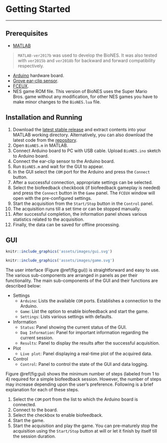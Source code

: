 # Getting Started {#getting-started}

---



## Prerequisites

- [MATLAB](https://in.mathworks.com/products/matlab.html)  

>`MATLAB-ver2017b` was used to develop the BioNES. It was also tested with `ver2015b` and `ver2018b` for backward and forward compatibility respectively.  

- [Arduino](https://www.arduino.cc/) hardware board.   
- [Grove ear-clip sensor](https://wiki.seeedstudio.com/Grove-Ear-clip_Heart_Rate_Sensor/).
- [FCEUX](https://github.com/TASVideos/fceux).
- NES game ROM file. This version of BioNES uses the Super Mario Bros. game without any modification, for other NES games you have to make minor changes to the `BioNES.lua` file.  


## Installation and Running

1. Download the [latest stable release](https://github.com/kulbhushanchand/BioNES/releases) and extract contents into your MATLAB working directory. Alternatively, you can also download the latest code from the [repository](https://github.com/kulbhushanchand/BioNES).
2. Open `BioNES.m` in MATLAB.
3. Connect Arduino board to PC with USB cable. Upload `BioNES.ino` sketch to Arduino board.
4. Connect the ear-clip sensor to the Arduino board.
4. Run `BioNES.m` and wait for the GUI to appear.
5. In the GUI select the `COM` port for the Arduino and press the `Connect` button. 
6. After a successful connection, appropriate settings can be selected.
7. Select the biofeedback checkbook (if biofeedback gameplay is needed) and press the `Connect` button in the `Game` panel. The `FCEUX` window will open with the pre-configured settings. 
8. Start the acquisition from the `Start/Stop` button in the `Control` panel.
9. The acquisition runs till a set time or can be stopped manually.
10. After successful completion, the information panel shows various statistics related to the acquisition.
11. Finally, the data can be saved for offline processing.


## GUI 

```r
knitr::include_graphics('assets/images/gui.svg')
```

```r
knitr::include_graphics('assets/images/game.svg')
```

The user interface (Figure \@ref(fig:gui)) is straightforward and easy to use. The various sub-components are arranged in panels as per their functionality. The main sub-components of the GUI and their functions are described below:

- Settings
  - `Arduino`: Lists the available `COM` ports. Establishes a connection to the Arduino.
  - `Game`: List the option to enable biofeedback and start the game.
  - `Settings`: Lists various settings with defaults.
- Information
  - `Status`: Panel showing the current status of the GUI.
  - `Daq Information`: Panel for important information regarding the current session.
  - `Results`: Panel to display the results after the successful acquisition.
- Plot
  - `Live plot`: Panel displaying a real-time plot of the acquired data. 
- Control
  - `Control`: Panel to control the state of the GUI and data logging.

Figure \@ref(fig:gui) shows the minimum number of steps (labeled from 1 to 4) required for a simple biofeedback session. However, the number of steps may increase depending upon the user's preference. Following is a brief explanation for each of these steps.

1. Select the `COM` port from the list to which the Arduino board is connected.
2. Connect to the board.
3. Select the checkbox to enable biofeedback.
4. Start the game.
5. Start the acquisition and play the game. You can pre-maturely stop the acquisition using the `Start/Stop` button at will or let it finish by itself till the session duration. 

